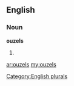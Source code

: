 ==English==

===Noun===
'''ouzels'''

# {{plural of|[[ouzel]]}}

[[Category:English plurals]]

[[ar:ouzels]]
[[my:ouzels]]